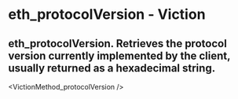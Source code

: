 # eth_protocolVersion - Viction

## eth_protocolVersion. Retrieves the protocol version currently implemented by the client, usually returned as a hexadecimal string.


<VictionMethod_protocolVersion />
